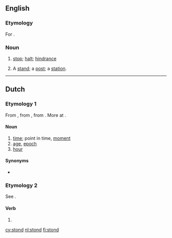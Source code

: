 ==English==

===Etymology===
For {{term|stand|lang=en}}.

===Noun===
{{en-noun}}

# {{obsolete}} [[stop]]; [[halt]]; [[hindrance]]
#: {{rfquotek|Francis Bacon}}
# {{obsolete}} A [[stand]]; a [[post]]; a [[station]].
#: {{rfquotek|Spenser}}

{{Webster 1913}}

----

==Dutch==

===Etymology 1===
From {{etyl|dum|nl}} {{term|stonde|lang=dum}}, from {{etyl|odt|nl}} {{term|stunda||time, while|lang=odt}}, from {{etyl|gem-pro|nl}} {{recons|stundō||time, while|lang=gem-pro}}. More at {{l|en|stound}}.

====Noun====
{{nl-noun|f}}

# [[time]]; point in time, [[moment]]
# [[age]], [[epoch]]
# [[hour]]

====Synonyms====
* {{sense|chronology}} {{l|nl|uur}}

===Etymology 2===
See {{term|staan|lang=nl}}.

====Verb====
{{head|nl}}

# {{nl-verb-form|n=sg|t=past|staan}}

[[cy:stond]]
[[nl:stond]]
[[fi:stond]]